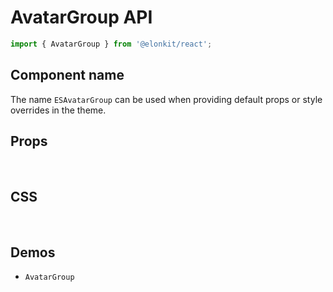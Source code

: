 
<Meta title="Components API/AvatarGroup" />

# AvatarGroup API

```js
import { AvatarGroup } from '@elonkit/react';
```

## Component name

The name `ESAvatarGroup` can be used when providing default props or style overrides in the theme.

## Props

<TableInterface name="AvatarGroupProps" variant="props" />

<br />

## CSS

<TableInterface name="AvatarGroupClasses" variant="css" />

<br />

## Demos

<ul>
  <li>
    <LinkTo kind="components-AvatarGroup" story="demo">
      <code>AvatarGroup</code>
    </LinkTo>
  </li>
</ul>
